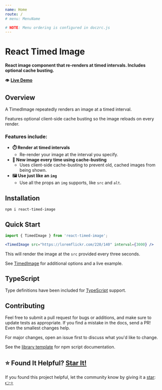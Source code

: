 ```yaml
---
name: Home
route: /
# menu: MenuName

# NOTE: Menu ordering is configured in doczrc.js
---
```




<div style={{
	display: 'flex',
	alignItems: 'center',
}}>
  <div>
    <h1>React Timed Image</h1>
  </div>
  <div>
    <a href="https://github.com/devboldly/react-timed-image/" target="_blank" rel="noopener noreferrer">
      <SvgIcon src={githubSvg} size={28} style={{ margin: '0 0 0 20px' }} />
    </a>
  </div>
</div>

**React image component that re-renders at timed intervals. Includes optional cache busting.**

👁️ **[Live Demo](/TimedImage#usage)**

## Overview

A TimedImage repeatedly renders an image at a timed interval. 

Features optional client-side cache busting so the image reloads on every render.

### Features include:

- **⏱️ Render at timed intervals**
  - Re-render your image at the interval you specify.
- **🐣 New image every time using cache-busting**
  - Uses client-side cache-busting to prevent old, cached images from being shown.
- **🖼️ Use just like an `img`**
  - Use all the props an `img` supports, like `src` and `alt`.

## Installation

```
npm i react-timed-image
```

## Quick Start

```jsx
import { TimedImage } from 'react-timed-image';
```

```jsx
<TimedImage src="https://loremflickr.com/220/140" interval={3000} />
```

This will render the image at the `src` provided every three seconds.

See [TimedImage](/TimedImage) for additional options and a live example.

## TypeScript

Type definitions have been included for [TypeScript](https://www.typescriptlang.org/) support.

## Contributing

Feel free to submit a pull request for bugs or additions, and make sure to update tests as appropriate. If you find a mistake in the docs, send a PR! Even the smallest changes help.

For major changes, open an issue first to discuss what you'd like to change.

See the [library template](https://tinyurl.com/ya3k258d) for npm script documentation.

## ⭐ Found It Helpful? [Star It!](https://github.com/devboldly/react-timed-image/stargazers)

If you found this project helpful, let the community know by giving it a [star](https://github.com/devboldly/react-timed-image/stargazers): [👉⭐](https://github.com/devboldly/react-timed-image/stargazers)